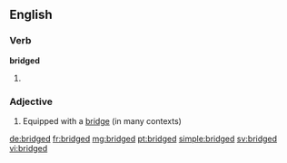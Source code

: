 ==English==

===Verb===
'''bridged'''

# {{past of|[[bridge]]}}

===Adjective===
{{en-adj}}

# Equipped with a [[bridge]] (in many contexts)

[[de:bridged]]
[[fr:bridged]]
[[mg:bridged]]
[[pt:bridged]]
[[simple:bridged]]
[[sv:bridged]]
[[vi:bridged]]